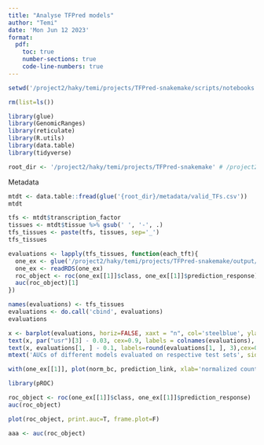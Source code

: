 ```yaml
---
title: "Analyse TFPred models"
author: "Temi"
date: 'Mon Jun 12 2023'
format: 
  pdf: 
    toc: true
    number-sections: true
    code-line-numbers: true
---
```


```r
setwd('/project2/haky/temi/projects/TFPred-snakemake/scripts/notebooks')

rm(list=ls())

library(glue)
library(GenomicRanges)
library(reticulate)
library(R.utils)
library(data.table)
library(tidyverse)
```


```r
root_dir <- '/project2/haky/temi/projects/TFPred-snakemake' # /project2/haky/temi/projects/TFPred-snakemake/metadata
```

Metadata
```r
mtdt <- data.table::fread(glue('{root_dir}/metadata/valid_TFs.csv'))
mtdt
```

```r
tfs <- mtdt$transcription_factor
tissues <- mtdt$tissue %>% gsub(' ', '-', .)
tfs_tissues <- paste(tfs, tissues, sep='_')
tfs_tissues
```

```r
evaluations <- lapply(tfs_tissues, function(each_tft){
  one_ex <- glue('/project2/haky/temi/projects/TFPred-snakemake/output/models_eval/cistrome_{each_tft}_*/aggByMeanCenter_test_evaluation.logistic.rds') |> Sys.glob()
  one_ex <- readRDS(one_ex)
  roc_object <- roc(one_ex[[1]]$class, one_ex[[1]]$prediction_response)
  auc(roc_object)[1]
})

names(evaluations) <- tfs_tissues
evaluations <- do.call('cbind', evaluations)
evaluations
```

```r
x <- barplot(evaluations, horiz=FALSE, xaxt = "n", col='steelblue', ylab='AUC', xlab='TF-tissue model', cex.lab=1, )
text(x, par("usr")[3] - 0.03, cex=0.9, labels = colnames(evaluations), xpd=TRUE, srt=15)
text(x, evaluations[1, ] - 0.1, labels=round(evaluations[1, ], 3),cex=0.8)
mtext('AUCs of different models evaluated on respective test sets', side = 3, line = 1, outer = FALSE, at = NA, adj = 0, padj = NA, cex = 1.5)

```

```r
with(one_ex[[1]], plot(norm_bc, prediction_link, xlab='normalized counts of binding', ylab='TFPred score', frame.plot=F))
```

```r
library(pROC)
```

```r
roc_object <- roc(one_ex[[1]]$class, one_ex[[1]]$prediction_response)
auc(roc_object)
```

```r
plot(roc_object, print.auc=T, frame.plot=F)
```


```r
aaa <- auc(roc_object)
```

